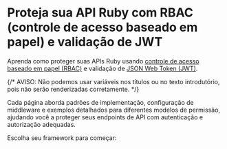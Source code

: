 
# Proteja sua API Ruby com RBAC (controle de acesso baseado em papel) e validação de JWT

Aprenda como proteger suas APIs Ruby usando [controle de acesso baseado em papel (RBAC)](/authorization/role-based-access-control) e validação de [JSON Web Token (JWT)](https://auth.wiki/jwt).

{/* AVISO: Não podemos usar variáveis nos títulos ou no texto introdutório, pois não serão renderizadas corretamente. */}

Cada página aborda padrões de implementação, configuração de middleware e exemplos detalhados para diferentes modelos de permissão, ajudando você a proteger seus endpoints de API com autenticação e autorização adequadas.

Escolha seu framework para começar:

<MiniGallery />
